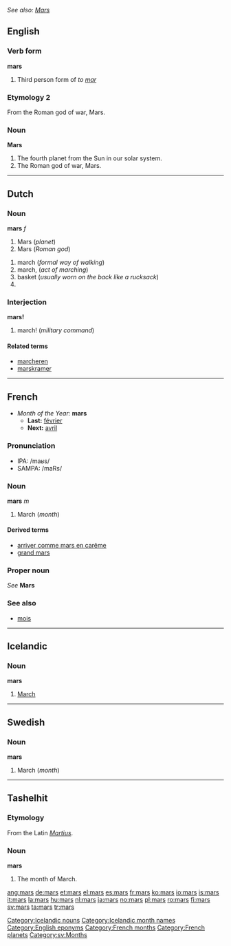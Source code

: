 ''See also: [[Mars]]''
==English==

===Verb form===
'''mars'''
# Third person form of ''to [[mar]]''

===Etymology 2===
From the Roman god of war, Mars.
===Noun===
'''Mars'''
# The fourth planet from the Sun in our solar system.
# The Roman god of war, Mars.

----

==Dutch==
===Noun===
'''mars''' ''f''

#Mars (''planet'')
#Mars (''Roman god'')
<!--#Mars (''chocolate'')-->
#march (''formal way of walking'')
#march, (''act of marching'')
#basket (''usually worn on the back like a rucksack'')
#<!--requires a translation: top?  the platform at the top of the lower mast of a sailing ship ''(nautical)''-->

===Interjection===
'''mars!'''

#march! (''military command'')

====Related terms====
*[[marcheren]]
*[[marskramer]]

----
==French==
*''Month of the Year:'' '''mars'''
**'''Last:''' [[février]]
**'''Next:''' [[avril]]

===Pronunciation===
*IPA: /maʁs/
*SAMPA: /maRs/

===Noun===
'''mars''' ''m''

#March (''month'')

====Derived terms====
*[[arriver comme mars en carême]]
*[[grand mars]]

===Proper noun===
''See'' '''Mars'''

===See also===
*[[mois]]

----

== Icelandic ==

=== Noun ===

'''mars'''

# [[March]]

[[Category:Icelandic nouns]]
[[Category:Icelandic month names]]

----
==Swedish==
===Noun===
'''mars'''

#March (''month'')

[[Category:English eponyms]]
[[Category:French months]]
[[Category:French planets]]
[[Category:sv:Months]]

----

==Tashelhit==

===Etymology===
From the Latin ''[[Martius]]''.

===Noun===
'''mars'''

# The month of March.

[[ang:mars]]
[[de:mars]]
[[et:mars]]
[[el:mars]]
[[es:mars]]
[[fr:mars]]
[[ko:mars]]
[[io:mars]]
[[is:mars]]
[[it:mars]]
[[la:mars]]
[[hu:mars]]
[[nl:mars]]
[[ja:mars]]
[[no:mars]]
[[pl:mars]]
[[ro:mars]]
[[fi:mars]]
[[sv:mars]]
[[ta:mars]]
[[tr:mars]]